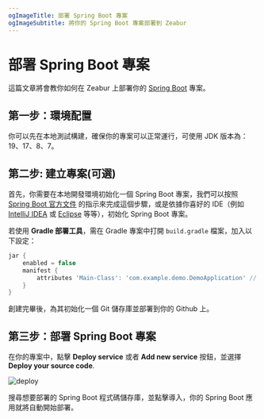 ```yaml
---
ogImageTitle: 部署 Spring Boot 專案
ogImageSubtitle: 將你的 Spring Boot 專案部署到 Zeabur
---
```


# 部署 Spring Boot 專案

這篇文章將會教你如何在 Zeabur 上部署你的 [Spring Boot](https://spring.io/projects/spring-boot) 專案。

## 第一步：環境配置

你可以先在本地測試構建，確保你的專案可以正常運行，可使用 JDK 版本為：19、17、8、7。

## 第二步: 建立專案(可選)

首先，你需要在本地開發環境初始化一個 Spring Boot 專案，我們可以按照 [Spring Boot 官方文件](https://spring.io/quickstart) 的指示來完成這個步驟，或是依據你喜好的 IDE（例如 [IntelliJ IDEA](https://www.jetbrains.com/idea/) 或 [Eclipse](https://www.eclipse.org/) 等等），初始化 Spring Boot 專案。

若使用 **Gradle 部署工具**，需在 Gradle 專案中打開 `build.gradle` 檔案，加入以下設定：

```groovy
jar {
    enabled = false
    manifest {
        attributes 'Main-Class': 'com.example.demo.DemoApplication' // <-- 這裡請填入你的專案啟動 class 名稱
    }
}
```

創建完畢後，為其初始化一個 Git 儲存庫並部署到你的 Github 上。

## 第三步：部署 Spring Boot 專案

在你的專案中，點擊 **Deploy service** 或者 **Add new service** 按鈕，並選擇 **Deploy your source code**.

![deploy](/framework/deploy.png)

搜尋想要部署的 Spring Boot 程式碼儲存庫，並點擊導入，你的 Spring Boot 應用就將自動開始部署。
